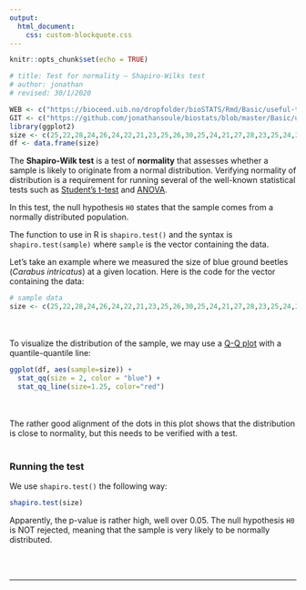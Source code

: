 ```yaml
---
output:
  html_document:
    css: custom-blockquote.css
---
```


```r
knitr::opts_chunk$set(echo = TRUE)

# title: Test for normality – Shapiro-Wilks test
# author: jonathan
# revised: 30/1/2020 

WEB <- c("https://bioceed.uib.no/dropfolder/bioSTATS/Rmd/Basic/useful-tests/shapiro.html")
GIT <- c("https://github.com/jonathansoule/biostats/blob/master/Basic/useful-tests/shapiro.Rmd")
library(ggplot2)
size <- c(25,22,28,24,26,24,22,21,23,25,26,30,25,24,21,27,28,23,25,24,20,22,24,23,22,24,20,19,21,22)
df <- data.frame(size)
```

The **Shapiro-Wilk test** is a test of **normality** that assesses whether a sample is likely to originate from a normal distribution. Verifying normality of distribution is a requirement for running several of the well-known statistical tests such as [Student's t-test](https://biostats.w.uib.no/comparing-two-means-t-test/){target="_blank"} and [ANOVA](https://biostats.w.uib.no/topics/basic-stats-in-r/analysis-of-variance-anova/){target="_blank"}. 

In this test, the null hypothesis `H0` states that the sample comes from a normally distributed population.

The function to use in R is `shapiro.test()` and the syntax is `shapiro.test(sample)` where `sample` is the vector containing the data.

Let’s take an example where we measured the size of blue ground beetles (*Carabus intricatus*) at a given location. Here is the code for the vector containing the data:
```r
# sample data
size <- c(25,22,28,24,26,24,22,21,23,25,26,30,25,24,21,27,28,23,25,24,20,22,24,23,22,24,20,19,21,22)
```

<br/><br/>
To visualize the distribution of the sample, we may use a [Q-Q plot](https://biostats.w.uib.no/creating-a-q-q-plot/){target="_blank"} with a quantile-quantile line:
```r
ggplot(df, aes(sample=size)) +
  stat_qq(size = 2, color = "blue") + 
  stat_qq_line(size=1.25, color="red")
```  
<br/><br/>
The rather good alignment of the dots in this plot shows that the distribution is close to normality, but this needs to be verified with a test.
<br/><br/>

### Running the test
We use `shapiro.test()` the following way:
```r
shapiro.test(size)
```
Apparently, the p-value is rather high, well over 0.05. The null hypothesis `H0` is NOT rejected, meaning that the sample is very likely to be normally distributed.


<br/><br/>

***
<!-- UNCOMMENT TO ACTIVATE
Get the Rmarkdown file corresponding to this page on [GitHub](`r GIT`){target="_blank"}.
-->

